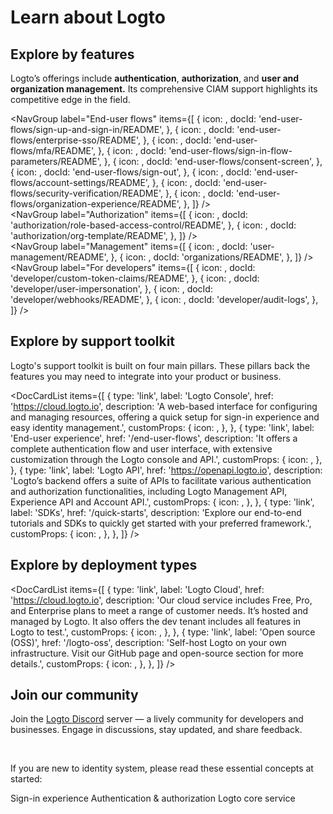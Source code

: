 
# Learn about Logto

## Explore by features

Logto’s offerings include **authentication**, **authorization**, and **user and organization management.**
Its comprehensive CIAM support highlights its competitive edge in the field.

<NavGroup
  label="End-user flows"
  items={[
    {
      icon: <SignInIcon />,
      docId: 'end-user-flows/sign-up-and-sign-in/README',
    },
    {
      icon: <SsoIcon />,
      docId: 'end-user-flows/enterprise-sso/README',
    },
    {
      icon: <LockIcon />,
      docId: 'end-user-flows/mfa/README',
    },
    {
      icon: <ScreenIcon />,
      docId: 'end-user-flows/sign-in-flow-parameters/README',
    },
    {
      icon: <SecurityIcon />,
      docId: 'end-user-flows/consent-screen',
    },
    {
      icon: <SignOutIcon />,
      docId: 'end-user-flows/sign-out',
    },
    {
      icon: <GearIcon />,
      docId: 'end-user-flows/account-settings/README',
    },
    {
      icon: <SecurityIcon />,
      docId: 'end-user-flows/security-verification/README',
    },
    {
      icon: <OrganizationIcon />,
      docId: 'end-user-flows/organization-experience/README',
    },
  ]}
/>
<br />
<NavGroup
  label="Authorization"
  items={[
    {
      icon: <AuthorizationIcon />,
      docId: 'authorization/role-based-access-control/README',
    },
    {
      icon: <AuthorizationIcon />,
      docId: 'authorization/org-template/README',
    },
  ]}
/>
<br />
<NavGroup
  label="Management"
  items={[
    {
      icon: <UserManagementIcon />,
      docId: 'user-management/README',
    },
    {
      icon: <OrganizationIcon />,
      docId: 'organizations/README',
    },
  ]}
/>
<br />
<NavGroup
  label="For developers"
  items={[
    {
      icon: <GearPlusIcon />,
      docId: 'developer/custom-token-claims/README',
    },
    {
      icon: <ImpersonationIcon />,
      docId: 'developer/user-impersonation',
    },
    {
      icon: <WebhookIcon />,
      docId: 'developer/webhooks/README',
    },
    {
      icon: <AuditLogIcon />,
      docId: 'developer/audit-logs',
    },
  ]}
/>

## Explore by support toolkit

Logto's support toolkit is built on four main pillars. These pillars back the features you may need to integrate into your product or business.

<DocCardList
  items={[
    {
      type: 'link',
      label: 'Logto Console',
      href: 'https://cloud.logto.io',
      description:
        'A web-based interface for configuring and managing resources, offering a quick setup for sign-in experience and easy identity management.',
      customProps: {
        icon: <LogtoConsoleIcon />,
      },
    },
    {
      type: 'link',
      label: 'End-user experience',
      href: '/end-user-flows',
      description:
        'It offers a complete authentication flow and user interface, with extensive customization through the Logto console and API.',
      customProps: {
        icon: <ExperienceIcon />,
      },
    },
    {
      type: 'link',
      label: 'Logto API',
      href: 'https://openapi.logto.io',
      description:
        'Logto’s backend offers a suite of APIs to facilitate various authentication and authorization functionalities, including Logto Management API, Experience API and Account API.',
      customProps: {
        icon: <LogtoApiIcon />,
      },
    },
    {
      type: 'link',
      label: 'SDKs',
      href: '/quick-starts',
      description:
        'Explore our end-to-end tutorials and SDKs to quickly get started with your preferred framework.',
      customProps: {
        icon: <SdkIcon />,
      },
    },
  ]}
/>

## Explore by deployment types

<DocCardList
  items={[
    {
      type: 'link',
      label: 'Logto Cloud',
      href: 'https://cloud.logto.io',
      description:
        'Our cloud service includes Free, Pro, and Enterprise plans to meet a range of customer needs. It’s hosted and managed by Logto. It also offers the dev tenant includes all features in Logto to test.',
      customProps: {
        icon: <CloudIcon />,
      },
    },
    {
      type: 'link',
      label: 'Open source (OSS)',
      href: '/logto-oss',
      description:
        'Self-host Logto on your own infrastructure. Visit our GitHub page and open-source section for more details.',
      customProps: {
        icon: <OpenSourceIcon />,
      },
    },
  ]}
/>

## Join our community

Join the [Logto Discord](https://discord.gg/UEPaF3j5e6) server — a lively community for developers and businesses. Engage in discussions, stay updated, and share feedback.

<br />

If you are new to identity system, please read these essential concepts at started:

<Url type="inline" href="/concepts/sign-in-experience">
  Sign-in experience
</Url>
<Url type="inline" style={{ marginInlineStart: '24px' }} href="/concepts/authn-vs-authz">
  Authentication & authorization
</Url>
<Url type="inline" style={{ marginInlineStart: '24px' }} href="/concepts/core-service">
  Logto core service
</Url>
